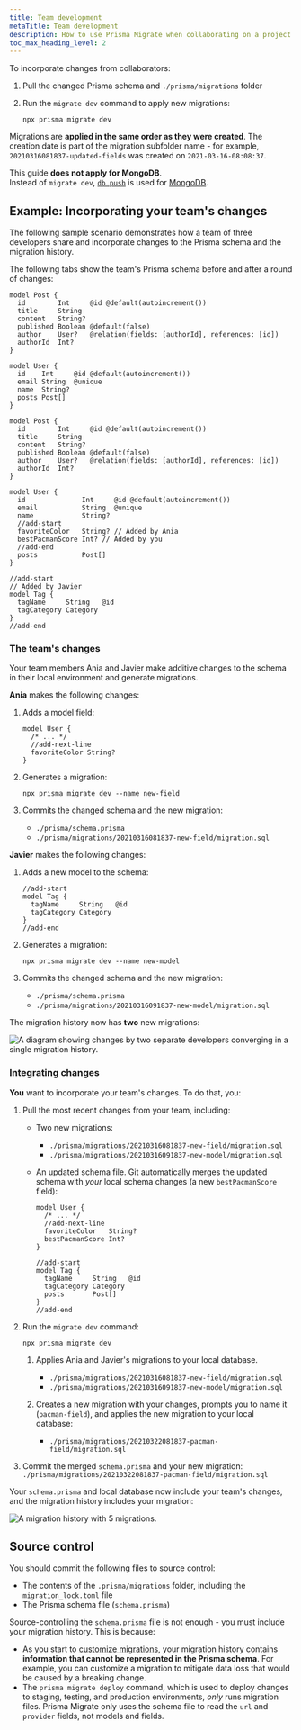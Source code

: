 ```yaml
---
title: Team development
metaTitle: Team development
description: How to use Prisma Migrate when collaborating on a project as a team.
toc_max_heading_level: 2
---
```

<head>
    <title>{frontMatter.metaTitle}</title>
</head>

<TopBlock>

To incorporate changes from collaborators:

1. Pull the changed Prisma schema and `./prisma/migrations` folder
1. Run the `migrate dev` command to apply new migrations:

   ```terminal
   npx prisma migrate dev
   ```

Migrations are **applied in the same order as they were created**. The creation date is part of the migration subfolder name - for example, `20210316081837-updated-fields` was created on `2021-03-16-08:08:37`.

<Admonition type="warning">

This guide **does not apply for MongoDB**.<br />
Instead of `migrate dev`, [`db push`](/orm/prisma-migrate/workflows/prototyping-your-schema) is used for [MongoDB](/orm/overview/databases/mongodb).

</Admonition>

</TopBlock>

## Example: Incorporating your team's changes

The following sample scenario demonstrates how a team of three developers share and incorporate changes to the Prisma schema and the migration history.

The following tabs show the team's Prisma schema before and after a round of changes:

<TabbedContent code>

<TabItem value="Before">

```prisma file=schema.prisma 
model Post {
  id        Int     @id @default(autoincrement())
  title     String
  content   String?
  published Boolean @default(false)
  author    User?   @relation(fields: [authorId], references: [id])
  authorId  Int?
}

model User {
  id    Int     @id @default(autoincrement())
  email String  @unique
  name  String?
  posts Post[]
}
```

</TabItem>

<TabItem value="After">

```prisma file=schema.prisma highlight=14,15,19-23;add
model Post {
  id        Int     @id @default(autoincrement())
  title     String
  content   String?
  published Boolean @default(false)
  author    User?   @relation(fields: [authorId], references: [id])
  authorId  Int?
}

model User {
  id              Int     @id @default(autoincrement())
  email           String  @unique
  name            String?
  //add-start
  favoriteColor   String? // Added by Ania
  bestPacmanScore Int? // Added by you
  //add-end
  posts           Post[]
}

//add-start
// Added by Javier
model Tag {
  tagName     String   @id
  tagCategory Category
}
//add-end
```

</TabItem>
</TabbedContent>

### The team's changes

Your team members Ania and Javier make additive changes to the schema in their local environment and generate migrations.

**Ania** makes the following changes:

1. Adds a model field:

   ```prisma highlight=3;add
   model User {
     /* ... */
     //add-next-line
     favoriteColor String?
   }
   ```

1. Generates a migration:

   ```terminal
   npx prisma migrate dev --name new-field
   ```

1. Commits the changed schema and the new migration:

   - `./prisma/schema.prisma`
   - `./prisma/migrations/20210316081837-new-field/migration.sql`

**Javier** makes the following changes:

1. Adds a new model to the schema:

   ```prisma highlight=1-4;add
   //add-start
   model Tag {
     tagName     String   @id
     tagCategory Category
   }
   //add-end
   ```

1. Generates a migration:

   ```terminal
   npx prisma migrate dev --name new-model
   ```

1. Commits the changed schema and the new migration:

   - `./prisma/schema.prisma`
   - `./prisma/migrations/20210316091837-new-model/migration.sql`

The migration history now has **two** new migrations:

![A diagram showing changes by two separate developers converging in a single migration history.](./migrate-team-dev.png)

### Integrating changes

**You** want to incorporate your team's changes. To do that, you:

1. Pull the most recent changes from your team, including:

   - Two new migrations:

     - `./prisma/migrations/20210316081837-new-field/migration.sql`
     - `./prisma/migrations/20210316091837-new-model/migration.sql`

   - An updated schema file. Git automatically merges the updated schema with _your_ local schema changes (a new `bestPacmanScore` field):

     ```prisma highlight=3,7-11;add
     model User {
       /* ... */
       //add-next-line
       favoriteColor   String?
       bestPacmanScore Int?
     }
     
     //add-start
     model Tag {
       tagName     String   @id
       tagCategory Category
       posts       Post[]
     }
     //add-end
     ```

1. Run the `migrate dev` command:

   ```terminal
   npx prisma migrate dev
   ```

   1. Applies Ania and Javier's migrations to your local database.

      - `./prisma/migrations/20210316081837-new-field/migration.sql`
      - `./prisma/migrations/20210316091837-new-model/migration.sql`

   1. Creates a new migration with your changes, prompts you to name it (`pacman-field`), and applies the new migration to your local database:

      - `./prisma/migrations/20210322081837-pacman-field/migration.sql`

1. Commit the merged `schema.prisma` and your new migration: `./prisma/migrations/20210322081837-pacman-field/migration.sql`

Your `schema.prisma` and local database now include your team's changes, and the migration history includes your migration:

![A migration history with 5 migrations.](./migration-history.png)

## Source control

You should commit the following files to source control:

- The contents of the `.prisma/migrations` folder, including the `migration_lock.toml` file
- The Prisma schema file (`schema.prisma`)

Source-controlling the `schema.prisma` file is not enough - you must include your migration history. This is because:

- As you start to [customize migrations](/orm/prisma-migrate/workflows/customizing-migrations), your migration history contains **information that cannot be represented in the Prisma schema**. For example, you can customize a migration to mitigate data loss that would be caused by a breaking change.
- The `prisma migrate deploy` command, which is used to deploy changes to staging, testing, and production environments, _only_ runs migration files. Prisma Migrate only uses the schema file to read the `url` and `provider` fields, not models and fields.
